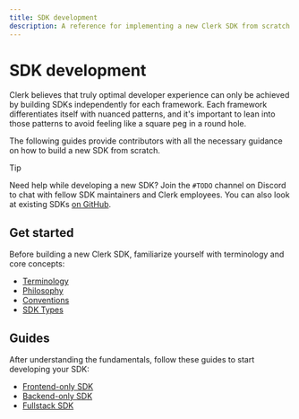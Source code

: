 ```yaml
---
title: SDK development
description: A reference for implementing a new Clerk SDK from scratch.
---
```


# SDK development

Clerk believes that truly optimal developer experience can only be achieved by building SDKs independently for each framework. Each framework differentiates itself with nuanced patterns, and it's important to lean into those patterns to avoid feeling like a square peg in a round hole.

The following guides provide contributors with all the necessary guidance on how to build a new SDK from scratch.

> [!TIP]
> Need help while developing a new SDK? Join the `#TODO` channel on Discord to chat with fellow SDK maintainers and Clerk employees. You can also look at existing SDKs [on GitHub](https://github.com/clerk/javascript).

## Get started

Before building a new Clerk SDK, familiarize yourself with terminology and core concepts:

- [Terminology](/docs/references/sdk/terminology)
- [Philosophy](/docs/references/sdk/philosophy)
- [Conventions](/docs/references/sdk/conventions)
- [SDK Types](/docs/references/sdk/types)

## Guides

After understanding the fundamentals, follow these guides to start developing your SDK:

- [Frontend-only SDK](/docs/references/sdk/frontend-only)
- [Backend-only SDK](/docs/references/sdk/backend-only)
- [Fullstack SDK](/docs/references/sdk/fullstack)
